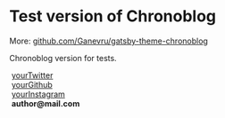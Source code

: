 # Test version of Chronoblog

More: [github.com/Ganevru/gatsby-theme-chronoblog](https://github.com/Ganevru/gatsby-theme-chronoblog)

Chronoblog version for tests.

<p>
  <FontAwesomeIcon icon={['fab', 'twitter']} />
  &nbsp;<a href="https://twitter.com/twitter">yourTwitter</a>
  <br />
  <FontAwesomeIcon icon={['fab', 'github']} />
  &nbsp;<a href="https://github.com/github">yourGithub</a>
  <br />
  <FontAwesomeIcon icon={['fab', 'instagram']} />
  &nbsp;<a href="https://www.instagram.com/">yourInstagram</a>
  <br />
  <FontAwesomeIcon icon="at" />
  &nbsp;<b>author@mail.com</b>
</p>
<p>&nbsp;</p>
<FeedSearch />
<Tags />
<FeedItems />
